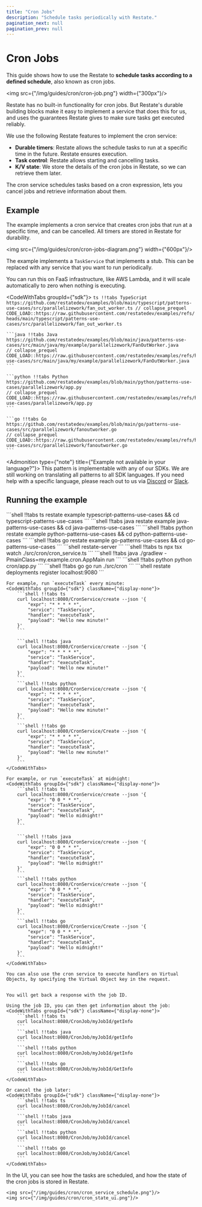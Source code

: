 ```yaml
---
title: "Cron Jobs"
description: "Schedule tasks periodically with Restate."
pagination_next: null
pagination_prev: null
---
```



# Cron Jobs


This guide shows how to use the Restate to **schedule tasks according to a defined schedule**, also known as cron jobs.

<img src={"/img/guides/cron/cron-job.png"} width={"300px"}/>

Restate has no built-in functionality for cron jobs.
But Restate's durable building blocks make it easy to implement a service that does this for us, and uses the guarantees Restate gives to make sure tasks get executed reliably.

We use the following Restate features to implement the cron service:
- **Durable timers**: Restate allows the schedule tasks to run at a specific time in the future. Restate ensures execution.
- **Task control**: Restate allows starting and cancelling tasks.
- **K/V state**: We store the details of the cron jobs in Restate, so we can retrieve them later.

The cron service schedules tasks based on a cron expression, lets you cancel jobs and retrieve information about them.

## Example

The example implements a cron service that creates cron jobs that run at a specific time, and can be cancelled.
All timers are stored in Restate for durability.

<img src={"/img/guides/cron/cron-jobs-diagram.png"} width={"600px"}/>

The example implements a `TaskService` that implements a stub. This can be replaced with any service that you want to run periodically.

You can run this on FaaS infrastructure, like AWS Lambda, and it will scale automatically to zero when nothing is executing.

<CodeWithTabs groupId={"sdk"}>
    ```ts !!tabs TypeScript https://github.com/restatedev/examples/blob/main/typescript/patterns-use-cases/src/parallelizework/fan_out_worker.ts
    // collapse_prequel
    CODE_LOAD::https://raw.githubusercontent.com/restatedev/examples/refs/heads/main/typescript/patterns-use-cases/src/parallelizework/fan_out_worker.ts
    ```

    ```java !!tabs Java https://github.com/restatedev/examples/blob/main/java/patterns-use-cases/src/main/java/my/example/parallelizework/FanOutWorker.java
    // collapse_prequel
    CODE_LOAD::https://raw.githubusercontent.com/restatedev/examples/refs/heads/main/java/patterns-use-cases/src/main/java/my/example/parallelizework/FanOutWorker.java
    ```

    ```python !!tabs Python https://github.com/restatedev/examples/blob/main/python/patterns-use-cases/parallelizework/app.py
    // collapse_prequel
    CODE_LOAD::https://raw.githubusercontent.com/restatedev/examples/refs/heads/main/python/patterns-use-cases/parallelizework/app.py
    ```

    ```go !!tabs Go https://github.com/restatedev/examples/blob/main/go/patterns-use-cases/src/parallelizework/fanoutworker.go
    // collapse_prequel
    CODE_LOAD::https://raw.githubusercontent.com/restatedev/examples/refs/heads/main/go/patterns-use-cases/src/parallelizework/fanoutworker.go
    ```
</CodeWithTabs>

<Admonition type={"note"} title={"Example not available in your language?"}>
    This pattern is implementable with any of our SDKs. We are still working on translating all patterns to all SDK languages.
    If you need help with a specific language, please reach out to us via [Discord](https://discord.com/invite/skW3AZ6uGd) or [Slack](https://join.slack.com/t/restatecommunity/shared_invite/zt-2v9gl005c-WBpr167o5XJZI1l7HWKImA).
</Admonition>


## Running the example

<Step stepLabel="1" title="Download the example">
    <CodeWithTabs groupId={"sdk"} className={"display-none"}>
        ```shell !!tabs ts
        restate example typescript-patterns-use-cases && cd typescript-patterns-use-cases
        ```
        ```shell !!tabs java
        restate example java-patterns-use-cases && cd java-patterns-use-cases
        ```
        ```shell !!tabs python
        restate example python-patterns-use-cases && cd python-patterns-use-cases
        ```
        ```shell !!tabs go
        restate example go-patterns-use-cases && cd go-patterns-use-cases
        ```
    </CodeWithTabs>
</Step>
<Step stepLabel="2" title="Start the Restate Server">
    ```shell
    restate-server
    ```
</Step>
<Step stepLabel="3" title="Start the Service">
    <CodeWithTabs groupId={"sdk"} className={"display-none"}>
        ```shell !!tabs ts
        npx tsx watch ./src/cron/cron_service.ts
        ```
        ```shell !!tabs java
        ./gradlew -PmainClass=my.example.cron.AppMain run
        ```
        ```shell !!tabs python
        python cron/app.py
        ```
        ```shell !!tabs go
        go run ./src/cron
        ```
    </CodeWithTabs>
</Step>
<Step stepLabel="4" title="Register the services">
    ```shell
    restate deployments register localhost:9080
    ```
</Step>
<Step stepLabel="5" title="Send a request">

    For example, run `executeTask` every minute:
    <CodeWithTabs groupId={"sdk"} className={"display-none"}>
        ```shell !!tabs ts
        curl localhost:8080/CronService/create --json '{
            "expr": "* * * * *",
            "service": "TaskService",
            "handler": "executeTask",
            "payload": "Hello new minute!"
        }'
        ```

        ```shell !!tabs java
        curl localhost:8080/CronService/create --json '{
            "expr": "* * * * *",
            "service": "TaskService",
            "handler": "executeTask",
            "payload": "Hello new minute!"
        }'
        ```
        ```shell !!tabs python
        curl localhost:8080/CronService/create --json '{
            "expr": "* * * * *",
            "service": "TaskService",
            "handler": "executeTask",
            "payload": "Hello new minute!"
        }'
        ```
        ```shell !!tabs go
        curl localhost:8080/CronService/Create --json '{
            "expr": "* * * * *",
            "service": "TaskService",
            "handler": "executeTask",
            "payload": "Hello new minute!"
        }'
        ```
    </CodeWithTabs>

    For example, or run `executeTask` at midnight:
    <CodeWithTabs groupId={"sdk"} className={"display-none"}>
        ```shell !!tabs ts
        curl localhost:8080/CronService/create --json '{
            "expr": "0 0 * * *",
            "service": "TaskService",
            "handler": "executeTask",
            "payload": "Hello midnight!"
        }'
        ```

        ```shell !!tabs java
        curl localhost:8080/CronService/create --json '{
            "expr": "0 0 * * *",
            "service": "TaskService",
            "handler": "executeTask",
            "payload": "Hello midnight!"
        }'
        ```
        ```shell !!tabs python
        curl localhost:8080/CronService/create --json '{
            "expr": "0 0 * * *",
            "service": "TaskService",
            "handler": "executeTask",
            "payload": "Hello midnight!"
        }'
        ```
        ```shell !!tabs go
        curl localhost:8080/CronService/Create --json '{
            "expr": "0 0 * * *",
            "service": "TaskService",
            "handler": "executeTask",
            "payload": "Hello midnight!"
        }'
        ```
    </CodeWithTabs>

    You can also use the cron service to execute handlers on Virtual Objects, by specifying the Virtual Object key in the request.


    You will get back a response with the job ID.

    Using the job ID, you can then get information about the job:
    <CodeWithTabs groupId={"sdk"} className={"display-none"}>
        ```shell !!tabs ts
        curl localhost:8080/CronJob/myJobId/getInfo
        ```
        ```shell !!tabs java
        curl localhost:8080/CronJob/myJobId/getInfo
        ```
        ```shell !!tabs python
        curl localhost:8080/CronJob/myJobId/getInfo
        ```
        ```shell !!tabs go
        curl localhost:8080/CronJob/myJobId/GetInfo
        ```
    </CodeWithTabs>

    Or cancel the job later:
    <CodeWithTabs groupId={"sdk"} className={"display-none"}>
        ```shell !!tabs ts
        curl localhost:8080/CronJob/myJobId/cancel
        ```
        ```shell !!tabs java
        curl localhost:8080/CronJob/myJobId/cancel
        ```
        ```shell !!tabs python
        curl localhost:8080/CronJob/myJobId/cancel
        ```
        ```shell !!tabs go
        curl localhost:8080/CronJob/myJobId/Cancel
        ```
    </CodeWithTabs>
</Step>

<Step stepLabel="4" title="Check the scheduled tasks and state">
    In the UI, you can see how the tasks are scheduled, and how the state of the cron jobs is stored in Restate.

    <img src={"/img/guides/cron/cron_service_schedule.png"}/>
    <img src={"/img/guides/cron/cron_state_ui.png"}/>

</Step>
